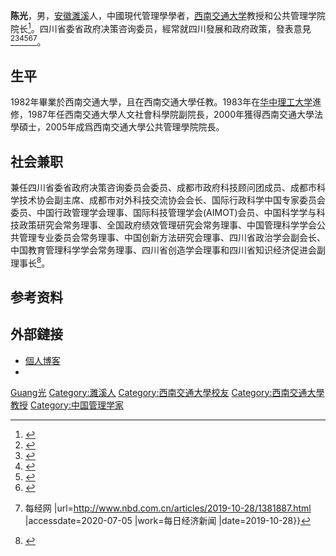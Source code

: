 {{Otheruses|陈光|陈光}}

'''陈光'''{{BD|1961年|3月|}}，男，[[安徽|安徽]][[濉溪|濉溪]]人，中國現代管理學學者，[[西南交通大学|西南交通大学]]教授和公共管理学院院长<ref>{{cite news |title=教育感言 |url=http://epaper.gmw.cn/gmrb/html/2011-01/26/nw.D110000gmrb_20110126_2-16.htm?div=-1 |accessdate=2020-07-05 |work=光明日报 |date=2011-01-26}}</ref>。四川省委省政府决策咨询委员，經常就四川發展和政府政策，發表意見<ref>{{cite news |author1=邓强 |title=畅想成都东部新区这扇门的蝶变密码 |url=https://sichuan.scol.com.cn/cddt/202005/57807367.html |accessdate=2020-07-05 |work=成都日报 |date=2020-05-18}}</ref><ref>{{cite news |author1=李艳玲 |author2=孟浩 |title=四城携手 如何下好国家战略“先手棋”？ |url=http://sc.people.com.cn/n2/2020/0601/c345167-34054031.html |accessdate=2020-07-05 |work=成都日报 |date=2020-06-01}}</ref><ref>{{cite news |author1=吴晓颖 |title=川味监督“麻辣烫” 让政治生态“山清水秀”|url=http://www.xinhuanet.com/politics/2020-01/31/c_1125516436.htm |accessdate=2020-07-05 |work=新华网 |date=2020-01-31}}</ref><ref>{{cite news |author1=钟茜妮 |title=新“双城记” 成渝如何“画”出双城经济圈 |url=https://e.chengdu.cn/html/2020-01/05/content_668042.htm |accessdate=2020-07-05 |work=成都商报 |date=2020-01-05}}</ref><ref>{{cite news |author1=李艳玲 |title=五个维度看未来之城与“新经济” |url=http://www.cdrb.com.cn/epaper/cdrbpc/202006/08/c62877.html |accessdate=2020-07-05 |work=成都日报 |date=2020-06-08}}</ref><ref>{{cite news |author1=余蕊均 |title=四川向广西取什么经？ {{!}} 每经网 |url=http://www.nbd.com.cn/articles/2019-10-28/1381887.html |accessdate=2020-07-05 |work=每日经济新闻 |date=2019-10-28}}</ref>。

== 生平 ==
1982年畢業於西南交通大學，且在西南交通大學任教。1983年在[[华中理工大学|华中理工大学]]進修，1987年任西南交通大學人文社會科學院副院長，2000年獲得西南交通大學法學碩士，2005年成爲西南交通大學公共管理學院院長。

== 社会兼职 ==
兼任四川省委省政府决策咨询委员会委员、成都市政府科技顾问团成员、成都市科学技术协会副主席、成都市对外科技交流协会会长、国际行政科学中国专家委员会委员、中国行政管理学会理事、国际科技管理学会(AIMOT)会员、中国科学学与科技政策研究会常务理事、全国政府绩效管理研究会常务理事、中国管理科学学会公共管理专业委员会常务理事、中国创新方法研究会理事、四川省政治学会副会长、中国教育管理科学学会常务理事、四川省创造学会理事和四川省知识经济促进会副理事长<ref>{{cite web |title=陈光 简介 |url=https://gg.swjtu.edu.cn/info/1326/6985.htm |website=西南交通大学公共管理与政法学院 |accessdate=2020-07-05}}</ref>。

== 参考资料 ==
{{reflist}}

== 外部鏈接 ==
* [http://blog.sina.com.cn/guangchen 個人博客]
* {{Weibo}}

{{Authority control}}
{{DEFAULTSORT:Chen陈}}
[[Category:陳姓|Guang光]]
[[Category:濉溪人|Category:濉溪人]]
[[Category:西南交通大學校友|Category:西南交通大學校友]]
[[Category:西南交通大學教授|Category:西南交通大學教授]]
[[Category:中国管理学家|Category:中国管理学家]]